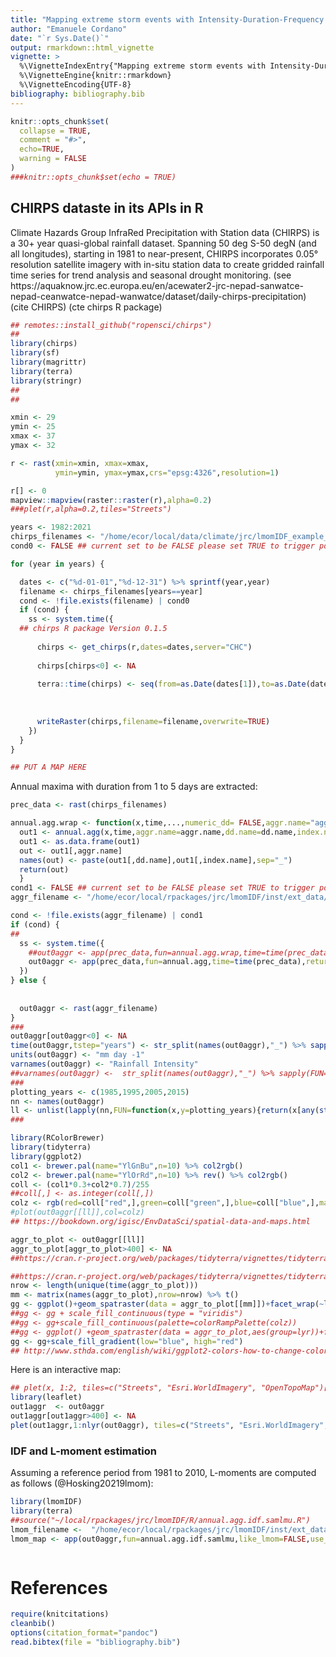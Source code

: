 ```yaml
---
title: "Mapping extreme storm events with Intensity-Duration-Frequency (IDF) using spatially gridded datasets"
author: "Emanuele Cordano"
date: "`r Sys.Date()`"
output: rmarkdown::html_vignette
vignette: >
  %\VignetteIndexEntry{"Mapping extreme storm events with Intensity-Duration-Frequency (IDF) using spatially gridded datasets"}
  %\VignetteEngine{knitr::rmarkdown}
  %\VignetteEncoding{UTF-8}
bibliography: bibliography.bib
---
```


```r
knitr::opts_chunk$set(
  collapse = TRUE,
  comment = "#>",
  echo=TRUE,
  warning = FALSE
)
###knitr::opts_chunk$set(echo = TRUE)
```


<!-- --- -->
<!-- title: "Untitled" -->
<!-- output: github_document -->
<!-- bibliography: bibliography.bib -->

<!-- --- -->
## CHIRPS dataste in its APIs in R 

Climate Hazards Group InfraRed Precipitation with Station data (CHIRPS) is a 30+ year quasi-global rainfall dataset. Spanning 50 deg S-50 degN (and all longitudes), starting in 1981 to near-present, CHIRPS incorporates 0.05° resolution satellite imagery with in-situ station data to create gridded rainfall time series for trend analysis and seasonal drought monitoring. (see https://aquaknow.jrc.ec.europa.eu/en/acewater2-jrc-nepad-sanwatce-nepad-ceanwatce-nepad-wanwatce/dataset/daily-chirps-precipitation)
(cite CHIRPS) (cte chirps R package)

```r

## remotes::install_github("ropensci/chirps")
## 
library(chirps)
library(sf)
library(magrittr)
library(terra)
library(stringr)
##
##

xmin <- 29
ymin <- 25
xmax <- 37
ymax <- 32

r <- rast(xmin=xmin, xmax=xmax, 
          ymin=ymin, ymax=ymax,crs="epsg:4326",resolution=1)

r[] <- 0
mapview::mapview(raster::raster(r),alpha=0.2)
###plet(r,alpha=0.2,tiles="Streets")

years <- 1982:2021
chirps_filenames <- "/home/ecor/local/data/climate/jrc/lmomIDF_example_ext_data/chirps_test_area/chirps_%d.grd" %>% sprintf(years)
cond0 <- FALSE ## current set to be FALSE please set TRUE to trigger possible CHIRPS data download

for (year in years) {

  dates <- c("%d-01-01","%d-12-31") %>% sprintf(year,year)
  filename <- chirps_filenames[years==year]
  cond <- !file.exists(filename) | cond0
  if (cond) {
    ss <- system.time({
  ## chirps R package Version 0.1.5
  
      chirps <- get_chirps(r,dates=dates,server="CHC")
  
      chirps[chirps<0] <- NA
  
      terra::time(chirps) <- seq(from=as.Date(dates[1]),to=as.Date(dates[2]),by=1)
  
    
  
      writeRaster(chirps,filename=filename,overwrite=TRUE) 
    })
  }
}

## PUT A MAP HERE
```
Annual maxima with duration from 1 to 5 days are extracted:

```r

prec_data <- rast(chirps_filenames)

annual.agg.wrap <- function(x,time,...,numeric_dd= FALSE,aggr.name="aggr",dd.name="dd", index.name = "index") { 
  out1 <- annual.agg(x,time,aggr.name=aggr.name,dd.name=dd.name,index.name=index.name,numeric_dd=numeric_dd,...)
  out1 <- as.data.frame(out1)
  out <- out1[,aggr.name]
  names(out) <- paste(out1[,dd.name],out1[,index.name],sep="_")
  return(out)
  }
cond1 <- FALSE ## current set to be FALSE please set TRUE to trigger possible CHIRPS data download
aggr_filename <- "/home/ecor/local/rpackages/jrc/lmomIDF/inst/ext_data/chirps_test_area_aggr/chirps_annual_maxima_v01.grd"

cond <- !file.exists(aggr_filename) | cond1
if (cond) {
##
  ss <- system.time({
    ##out0aggr <- app(prec_data,fun=annual.agg.wrap,time=time(prec_data),filename=aggr_filename,overwrite=TRUE)
    out0aggr <- app(prec_data,fun=annual.agg,time=time(prec_data),return_vector=TRUE,filename=aggr_filename,overwrite=TRUE)
  })
} else {
  
  
  out0aggr <- rast(aggr_filename)
}
###
out0aggr[out0aggr<0] <- NA
time(out0aggr,tstep="years") <- str_split(names(out0aggr),"_") %>% sapply(FUN=function(x){x[2]}) %>% as.numeric()
units(out0aggr) <- "mm day -1"
varnames(out0aggr) <- "Rainfall Intensity"
##varnames(out0aggr) <-  str_split(names(out0aggr),"_") %>% sapply(FUN=function(x){x[1]})
###
plotting_years <- c(1985,1995,2005,2015)
nn <- names(out0aggr)
ll <- unlist(lapply(nn,FUN=function(x,y=plotting_years){return(x[any(str_detect(x,as.character(y)))])}))
###

library(RColorBrewer)
library(tidyterra)
library(ggplot2)
col1 <- brewer.pal(name="YlGnBu",n=10) %>% col2rgb()
col2 <- brewer.pal(name="YlOrRd",n=10) %>% rev() %>% col2rgb()
coll <- (col1*0.3+col2*0.7)/255
##coll[,] <- as.integer(coll[,]) 
colz <- rgb(red=coll["red",],green=coll["green",],blue=coll["blue",],maxColorValue = 1) %>% rev()
#plot(out0aggr[[ll]],col=colz)
## https://bookdown.org/igisc/EnvDataSci/spatial-data-and-maps.html

aggr_to_plot <- out0aggr[[ll]]
aggr_to_plot[aggr_to_plot>400] <- NA
##https://cran.r-project.org/web/packages/tidyterra/vignettes/tidyterra.html

##https://cran.r-project.org/web/packages/tidyterra/vignettes/tidyterra.html
nrow <- length(unique(time(aggr_to_plot)))
mm <- matrix(names(aggr_to_plot),nrow=nrow) %>% t() 
gg <- ggplot()+geom_spatraster(data = aggr_to_plot[[mm]])+facet_wrap(~lyr,nrow=nrow)+theme_bw()
##gg <- gg + scale_fill_continuous(type = "viridis")
##gg <- gg+scale_fill_continuous(palette=colorRampPalette(colz))
##gg <- ggplot() +geom_spatraster(data = aggr_to_plot,aes(group=lyr))+facet_grid(lyr ~ .time)+theme_bw()
gg <- gg+scale_fill_gradient(low="blue", high="red")
## http://www.sthda.com/english/wiki/ggplot2-colors-how-to-change-colors-automatically-and-manually

```

Here is an interactive map:

```r
## plet(x, 1:2, tiles=c("Streets", "Esri.WorldImagery", "OpenTopoMap")[3], collapse=FALSE) |> lines(v, lwd=2, col="blue")
library(leaflet)
out1aggr  <- out0aggr
out1aggr[out1aggr>400] <- NA
plet(out1aggr,1:nlyr(out0aggr), tiles=c("Streets", "Esri.WorldImagery", "OpenTopoMap")[2], collapse=FALSE,shared=TRUE,legend="bottomleft",col=colz) %>% addScaleBar() #%>% lines(v, lwd=2, col="blue") 

```


### IDF and L-moment estimation 

Assuming a reference period from 1981 to 2010, L-moments are computed as follows (@Hosking20219lmom):

```r

library(lmomIDF)
library(terra)
##source("~/local/rpackages/jrc/lmomIDF/R/annual.agg.idf.samlmu.R")
lmom_filename <-  "/home/ecor/local/rpackages/jrc/lmomIDF/inst/ext_data/chirps_test_area_aggr/chirps_annual_maxima_lmom_v01.grd"
lmom_map <- app(out0aggr,fun=annual.agg.idf.samlmu,like_lmom=FALSE,use_ggplot=FALSE,filename=lmom_filename,overwrite=TRUE)



```




# References 


```r

require(knitcitations)
cleanbib()
options(citation_format="pandoc")
read.bibtex(file = "bibliography.bib")


```


